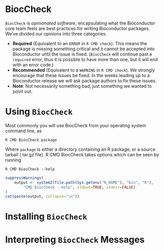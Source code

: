 <!--
%\VignetteEngine{knitr::knitr}
%\VignetteIndexEntry{BiocCheck}
-->

# BiocCheck

`BiocCheck` is *opinionated software*, encapsulating what the Bioconductor 
core team feels are best practices for writing Bioconductor packages.
We've divided our opinions into three categories:

* **Required** (Equivalent to an `ERROR` in `R CMD check`). This means the package
  is missing something critical and it cannot be accepted into Bioconductor
  until the issue is fixed. (`BiocCheck` will continue past a `required`
  error, thus it is possible to have more than one, but it will end
  with an error code.)
* **Recommended** (Equivalent to a `WARNING` in `R CMD check`). We strongly
  encourage that these issues be fixed. In the weeks leading up to a
  Bioconductor release we will ask package authors to fix these issues.
* **Note**: Not necessarily something bad, just something we wanted to point out.

# Using `BiocCheck`

Most commonly you will use BiocCheck from your operating system command line,
as

    R CMD BiocCheck package

Where `package` is either a directory containing an R package, or a source
tarball (.tar.gz file). R CMD BiocCheck takes options which can be seen by running

    R CMD BiocCheck --help

```r
suppressWarnings(
    output <- system2(file.path(Sys.getenv("R_HOME"), "bin", "R"),
        "CMD BiocCheck --help", stdout=TRUE, stderr=FALSE)
)
cat(paste(output, collapse="\n"))
```

# Installing `BiocCheck`




# Interpreting `BiocCheck` Messages

